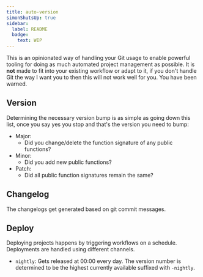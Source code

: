 ```yaml
---
title: auto-version
simonShutsUp: true
sidebar:
  label: README
  badge:
    text: WIP
---
```


This is an opinionated way of handling your Git usage to enable powerful tooling for doing as much automated project management as possible. It is **not** made to fit into your existing workflow or adapt to it, if you don't handle Git the way I want you to then this will not work well for you. You have been warned.

## Version

Determining the necessary version bump is as simple as going down this list, once you say yes you stop and that's the version you need to bump:

- Major:
  - Did you change/delete the function signature of any public functions?
- Minor:
  - Did you add new public functions?
- Patch:
  - Did all public function signatures remain the same?

## Changelog

The changelogs get generated based on git commit messages.

## Deploy

Deploying projects happens by triggering workflows on a schedule. Deployments are handled using different channels.

- `nightly`: Gets released at 00:00 every day. The version number is determined to be the highest currently available suffixed with `-nightly`.
